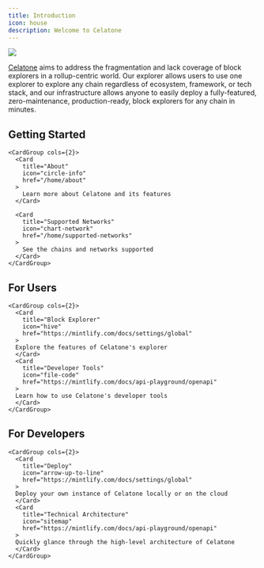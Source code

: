 ```yaml
---
title: Introduction
icon: house
description: Welcome to Celatone
---
```


<Frame>
  <img src="/images/celatone_hero.png" />
</Frame>

[Celatone](https://celat.one) aims to address the fragmentation and lack coverage of block explorers in a rollup-centric world. Our explorer allows users to use one explorer to explore any chain regardless of ecosystem, framework, or tech stack, and our infrastructure allows anyone to easily deploy a fully-featured, zero-maintenance, production-ready, block explorers for any chain in minutes.

## Getting Started

    <CardGroup cols={2}>
      <Card
        title="About"
        icon="circle-info"
        href="/home/about"
      >
        Learn more about Celatone and its features
      </Card>

      <Card
        title="Supported Networks"
        icon="chart-network"
        href="/home/supported-networks"
      >
        See the chains and networks supported
      </Card>
    </CardGroup>

## For Users

    <CardGroup cols={2}>
      <Card
        title="Block Explorer"
        icon="hive"
        href="https://mintlify.com/docs/settings/global"
      >
      Explore the features of Celatone's explorer
      </Card>
      <Card
        title="Developer Tools"
        icon="file-code"
        href="https://mintlify.com/docs/api-playground/openapi"
      >
      Learn how to use Celatone's developer tools
      </Card>
    </CardGroup>

## For Developers

    <CardGroup cols={2}>
      <Card
        title="Deploy"
        icon="arrow-up-to-line"
        href="https://mintlify.com/docs/settings/global"
      >
      Deploy your own instance of Celatone locally or on the cloud
      </Card>
      <Card
        title="Technical Architecture"
        icon="sitemap"
        href="https://mintlify.com/docs/api-playground/openapi"
      >
      Quickly glance through the high-level architecture of Celatone
      </Card>
    </CardGroup>
